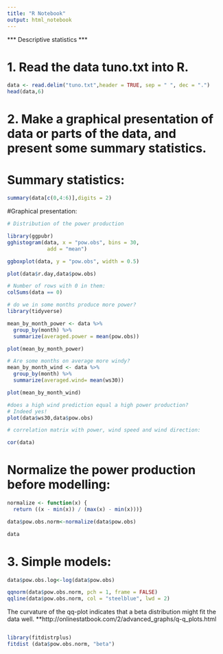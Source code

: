 ```yaml
---
title: "R Notebook"
output: html_notebook
---
```


*** Descriptive statistics ***

# 1. Read the data tuno.txt into R.
```r
data <- read.delim("tuno.txt",header = TRUE, sep = " ", dec = ".")
head(data,6)
```


# 2. Make a graphical presentation of data or parts of the data, and present some summary statistics.

# Summary statistics:
```r

summary(data[c(0,4:6)],digits = 2)

```

#Graphical presentation:

```r
# Distribution of the power production

library(ggpubr)
gghistogram(data, x = "pow.obs", bins = 30, 
             add = "mean")

ggboxplot(data, y = "pow.obs", width = 0.5)

plot(data$r.day,data$pow.obs)
```
```r
# Number of rows with 0 in them:
colSums(data == 0)
```


```r
# do we in some months produce more power?
library(tidyverse)

mean_by_month_power <- data %>% 
  group_by(month) %>% 
  summarize(averaged.power = mean(pow.obs))

plot(mean_by_month_power)

# Are some months on average more windy?
mean_by_month_wind <- data %>% 
  group_by(month) %>% 
  summarize(averaged.wind= mean(ws30))

plot(mean_by_month_wind)

```

```r
#does a high wind prediction equal a high power production?
# Indeed yes!
plot(data$ws30,data$pow.obs)
```
```r
# correlation matrix with power, wind speed and wind direction:

cor(data)
```

# Normalize the power production before modelling:
```r
normalize <- function(x) {
  return ((x - min(x)) / (max(x) - min(x)))}

data$pow.obs.norm<-normalize(data$pow.obs)

data

```

# 3. Simple models:
```r
data$pow.obs.log<-log(data$pow.obs)

qqnorm(data$pow.obs.norm, pch = 1, frame = FALSE)
qqline(data$pow.obs.norm, col = "steelblue", lwd = 2)
```
The curvature of the qq-plot indicates that a beta distribution might fit the data well.
**http://onlinestatbook.com/2/advanced_graphs/q-q_plots.html
```r

```


```r
library(fitdistrplus)
fitdist (data$pow.obs.norm, "beta")

```










